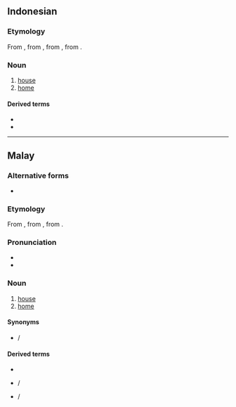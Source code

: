 ==Indonesian==

===Etymology===
From {{inh|id|ms|rumah}}, from {{inh|id|poz-mly-pro|*rumah}}, from {{inh|id|poz-pro|*ʀumaq}}, from {{inh|id|map-pro|*ʀumaq}}.

===Noun===
{{id-noun}}

# [[house]] {{gloss|abode}}
# [[home]] {{gloss|house or structure in which someone lives}}
#: {{ux|id|[[kemarin|Kemarin]] [[aku]] [[pergi]] [[ke]] '''rumah''' [[teman]].|I went to a friend’s home yesterday.}}

====Derived terms====
* {{l|id|rumah makan||restaurant}}
* {{l|id|rumah sakit||hospital}}

----

==Malay==

===Alternative forms===
* {{l|ms|رومه|sc=Arab}}

===Etymology===
From {{inh|ms|poz-mly-pro|*rumah}}, from {{inh|ms|poz-pro|*ʀumaq}}, from {{inh|ms|map-pro|*ʀumaq}}.

===Pronunciation===
* {{IPA|/rumah/|lang=ms}}
* {{rhymes|umah|mah|ah|lang=ms}}

===Noun===
{{ms-noun|j=رومه}}

# [[house]] {{gloss|abode}}
# [[home]] {{gloss|house or structure in which someone lives}}

====Synonyms====
* {{l|ms|bait}} / {{l|ms|بيت|sc=Arab}}

====Derived terms====
* {{l|ms|rumah agam||mansion}}
* {{l|ms|rumah makan}} / {{l|ms|رومه ماکن|sc=Arab||restaurant}}
* {{l|ms|rumah sakit}} / {{l|ms|رومه ساکيت|sc=Arab||hospital}}